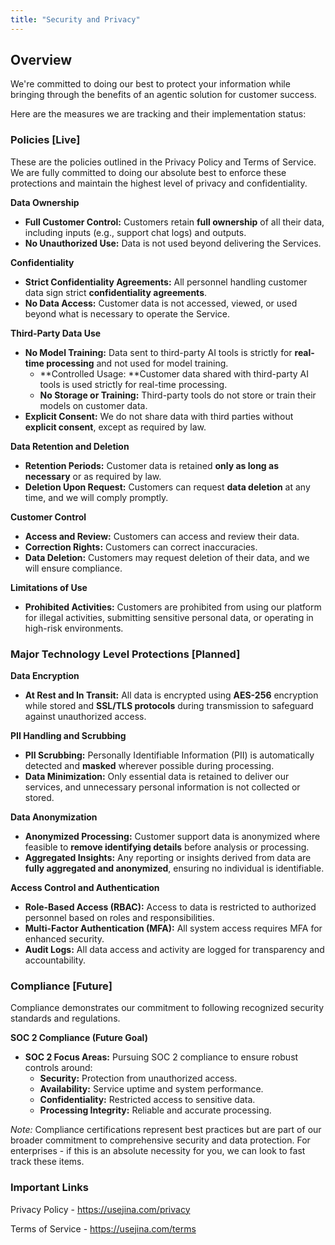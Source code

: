```yaml
---
title: "Security and Privacy"
---
```


## Overview

We're committed to doing our best to protect your information while bringing through the benefits of an agentic solution for customer success.

Here are the measures we are tracking and their implementation status:

### Policies [Live]

These are the policies outlined in the Privacy Policy and Terms of Service. We are fully committed to doing our absolute best to enforce these protections and maintain the highest level of privacy and confidentiality.

**Data Ownership**

- **Full Customer Control:** Customers retain **full ownership** of all their data, including inputs (e.g., support chat logs) and outputs.
- **No Unauthorized Use:** Data is not used beyond delivering the Services.

**Confidentiality**

- **Strict Confidentiality Agreements:** All personnel handling customer data sign strict **confidentiality agreements**.
- **No Data Access:** Customer data is not accessed, viewed, or used beyond what is necessary to operate the Service.

**Third-Party Data Use**

- **No Model Training:** Data sent to third-party AI tools is strictly for **real-time processing** and not used for model training.
  - **Controlled Usage: **Customer data shared with third-party AI tools is used strictly for real-time processing.
  - **No Storage or Training:** Third-party tools do not store or train their models on customer data.
- **Explicit Consent:** We do not share data with third parties without **explicit consent**, except as required by law.

**Data Retention and Deletion**

- **Retention Periods:** Customer data is retained **only as long as necessary** or as required by law.
- **Deletion Upon Request:** Customers can request **data deletion** at any time, and we will comply promptly.

**Customer Control**

- **Access and Review:** Customers can access and review their data.
- **Correction Rights:** Customers can correct inaccuracies.
- **Data Deletion:** Customers may request deletion of their data, and we will ensure compliance.

**Limitations of Use**

- **Prohibited Activities:** Customers are prohibited from using our platform for illegal activities, submitting sensitive personal data, or operating in high-risk environments.

### Major Technology Level Protections [Planned]

**Data Encryption**

- **At Rest and In Transit:** All data is encrypted using **AES-256** encryption while stored and **SSL/TLS protocols** during transmission to safeguard against unauthorized access.

**PII Handling and Scrubbing**

- **PII Scrubbing:** Personally Identifiable Information (PII) is automatically detected and **masked** wherever possible during processing.
- **Data Minimization:** Only essential data is retained to deliver our services, and unnecessary personal information is not collected or stored.

**Data Anonymization**

- **Anonymized Processing:** Customer support data is anonymized where feasible to **remove identifying details** before analysis or processing.
- **Aggregated Insights:** Any reporting or insights derived from data are **fully aggregated and anonymized**, ensuring no individual is identifiable.

**Access Control and Authentication**

- **Role-Based Access (RBAC):** Access to data is restricted to authorized personnel based on roles and responsibilities.
- **Multi-Factor Authentication (MFA):** All system access requires MFA for enhanced security.
- **Audit Logs:** All data access and activity are logged for transparency and accountability.

### Compliance [Future]

Compliance demonstrates our commitment to following recognized security standards and regulations.

**SOC 2 Compliance (Future Goal)**

- **SOC 2 Focus Areas:** Pursuing SOC 2 compliance to ensure robust controls around:
  - **Security:** Protection from unauthorized access.
  - **Availability:** Service uptime and system performance.
  - **Confidentiality:** Restricted access to sensitive data.
  - **Processing Integrity:** Reliable and accurate processing.

_Note:_ Compliance certifications represent best practices but are part of our broader commitment to comprehensive security and data protection. For enterprises - if this is an absolute necessity for you, we can look to fast track these items.

### Important Links

Privacy Policy - https://usejina.com/privacy

Terms of Service - https://usejina.com/terms